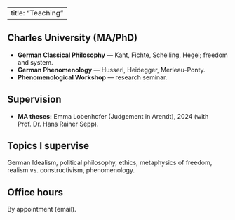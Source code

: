 
---
title: "Teaching"
---

## Charles University (MA/PhD)

- **German Classical Philosophy** — Kant, Fichte, Schelling, Hegel; freedom and system.
- **German Phenomenology** — Husserl, Heidegger, Merleau-Ponty.
- **Phenomenological Workshop** — research seminar.

## Supervision
- **MA theses:** Emma Lobenhofer (Judgement in Arendt), 2024 (with Prof. Dr. Hans Rainer Sepp).

## Topics I supervise
German Idealism, political philosophy, ethics, metaphysics of freedom, realism vs. constructivism, phenomenology.

## Office hours
By appointment (email).